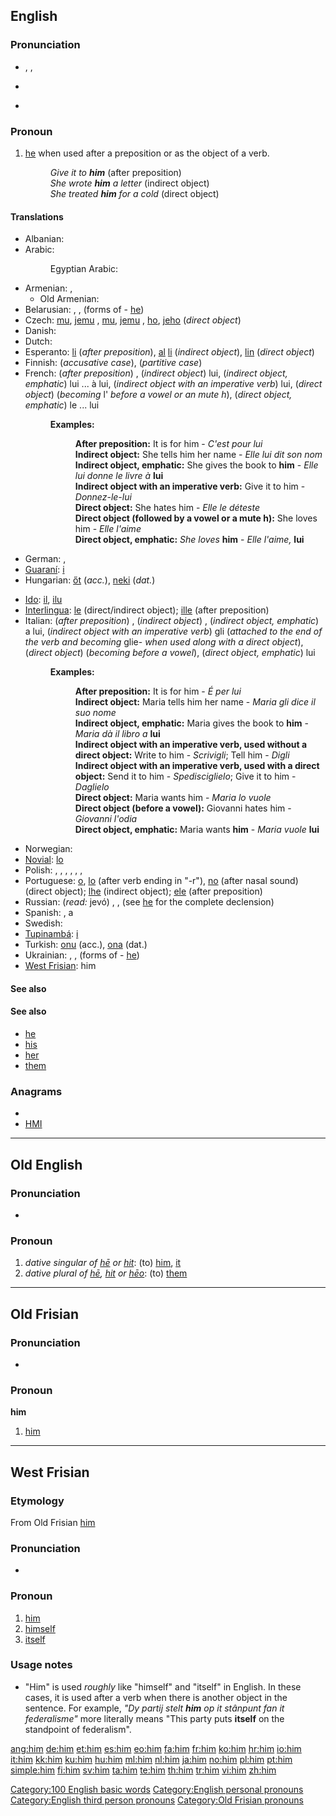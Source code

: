 {{wikipedia}}
{{also|Him|hĩm|hím}}
==English==

{{rank|this|but|all|31|him|she|they|my}}

===Pronunciation===
* {{enPR|hĭm}}, {{IPA|/hɪm/}}, {{SAMPA|/hIm/}}
* {{audio|en-us-him.ogg|Audio (US)}}
*: {{rhymes|ɪm}}
* {{homophones|hymn}}

===Pronoun===
{{en-pron|desc=personal pronoun, objective case}}

# [[he]] when used after a preposition or as the object of a verb.
#: ''Give it to '''him''''' (after preposition)
#: ''She wrote '''him''' a letter'' (indirect object)
#: ''She treated '''him''' for a cold'' (direct object)

====Translations====
{{trans-top|him}}
* Albanian: {{t+|sq|atij|xs=Albanian}}
* Arabic: {{t-|ar|ه|alt=ـه|tr=-hu}}
*: Egyptian Arabic: {{tø|arz|ه|alt=ـه|tr=-u|sc=Arab|xs=Egyptian Arabic}}
* Armenian: {{t-|hy|նրան|tr=nran}}, {{t|hy|իրեն|tr=iren}}
** Old Armenian: {{tø|xcl|նմա|tr=nma|xs=Old Armenian}}
* Belarusian: {{t|be|яго|tr=jahó|xs=Belarusian}} {{qualifier|direct object}},  {{t|be|яму|tr=jamú|xs=Belarusian}} {{qualifier|indirect object}}, (forms of {{t-|be|ён|tr=jon|xs=Belarusian}} - [[he]])
* Czech: [[mu]], [[jemu]] {{i|after preposition}}, [[mu]], [[jemu]] {{i|indirect object}}, [[ho]], [[jeho]] (''direct object'')
* Danish: {{t+|da|ham}}
* Dutch: {{t+|nl|hem}}
* Esperanto: [[li]] (''after preposition''), [[al]] [[li]] (''indirect object''), [[li]]n (''direct object'')
* Finnish: {{t+|fi|hänet}} (''accusative case''), {{t+|fi|häntä}} (''partitive case'')
* French: (''after preposition'') {{t+|fr|lui}}, (''indirect object'') lui, (''indirect object, emphatic'') lui ... à lui, (''indirect object with an imperative verb'') lui, (''direct object'') {{t+|fr|le}} (''becoming'' l' ''before a vowel or an mute h''), (''direct object, emphatic'') le ... lui
*: '''Examples:'''
*:: '''After preposition:''' It is for him - ''C'est pour lui''
*:: '''Indirect object:''' She tells him her name - ''Elle lui dit son nom''
*:: '''Indirect object, emphatic:''' She gives the book to '''him''' - ''Elle lui donne le livre à'' '''lui'''
*:: '''Indirect object with an imperative verb:''' Give it to him - ''Donnez-le-lui''
*:: '''Direct object:''' She hates him - ''Elle le déteste''
*:: '''Direct object (followed by a vowel or a mute h):''' She loves him - ''Elle l'aime''
*:: '''Direct object, emphatic:''' ''She loves'' '''him''' - ''Elle l'aime,'' '''lui'''
* German: {{t+|de|ihm}}, {{t+|de|ihn}}
* [[Guaraní]]: [[i]]
* Hungarian: [[őt]] (''acc.''), [[neki]] (''dat.'')
{{trans-mid}}
* [[Ido]]: [[il]], [[ilu]]
* [[Interlingua]]: [[le]] (direct/indirect object); [[ille]] (after preposition)
* Italian: (''after preposition'') {{t+|it|lui}}, (''indirect object'') {{t+|it|gli}}, (''indirect object, emphatic'') a lui, (''indirect object with an imperative verb'') gli (''attached to the end of the verb and becoming'' glie- ''when used along with a direct object''), (''direct object'') {{t+|it|lo}} (''becoming {{t+|it|l'}} before a vowel''), (''direct object, emphatic'') lui
*: '''Examples:'''
*:: '''After preposition:''' It is for him - ''É per lui''
*:: '''Indirect object:''' Maria tells him her name - ''Maria gli dice il suo nome''
*:: '''Indirect object, emphatic:''' Maria gives the book to '''him''' - ''Maria dà il libro a'' '''lui'''
*:: '''Indirect object with an imperative verb, used without a direct object:''' Write to him - ''Scrivigli''; Tell him - ''Digli''
*:: '''Indirect object with an imperative verb, used with a direct object:''' Send it to him - ''Spedisciglielo''; Give it to him - ''Daglielo''
*:: '''Direct object:''' Maria wants him - ''Maria lo vuole''
*:: '''Direct object (before a vowel):''' Giovanni hates him - ''Giovanni l'odia''
*:: '''Direct object, emphatic:''' Maria wants '''him''' - ''Maria vuole'' '''lui'''
* Norwegian: {{t+|no|ham}}
* [[Novial]]: [[lo]]
* Polish: {{t+|pl|jego}}, {{t+|pl|go}}, {{t-|pl|niego}}, {{t-|pl|jemu}}, {{t-|pl|mu}}, {{t-|pl|niemu}}, {{t+|pl|nim}}
* Portuguese: [[o]], [[lo]] (after verb ending in "-r"), [[no]] (after nasal sound) (direct object); [[lhe]] (indirect object); [[ele]] (after preposition)
* Russian: {{t+|ru|его|tr=jegó}} (''read:'' jevó) {{qualifier|direct object}}, {{t-|ru|ему|tr=jemú}} {{qualifier|indirect object}},  (see {{t+|ru|он|tr=on}} [[he]] for the complete declension)
* Spanish: {{t+|es|le}}, a {{t+|es|el}}
* Swedish: {{t+|sv|honom}}
* [[Tupinambá]]: [[i]]
* Turkish: [[onu]] (acc.), [[ona]] (dat.)
* Ukrainian: {{t|uk|його|tr=johó|xs=Ukrainian}} {{qualifier|direct object}},  {{t|uk|йому|tr=jomú|xs=Ukrainian}} {{qualifier|indirect object}},  (forms of {{t+|uk|він|tr=vin|xs=Ukrainian}} - [[he]])
* [[West Frisian]]: him
{{trans-bottom}}

====See also====
{{English personal pronouns}}

====See also====
* [[he]]
* [[his]]
* [[her]]
* [[them]]

===Anagrams===
* {{alphagram|him}}
* [[HMI#English|HMI]]

[[Category:100 English basic words]]
[[Category:English personal pronouns]]
[[Category:English third person pronouns]]

----

==Old English==

===Pronunciation===
* {{IPA|/him/|lang=ang}}

===Pronoun===
{{infl|ang|pronoun}}

# ''dative singular of [[he#Old English|hē]] or [[hit#Old English|hit]]'': (to) [[#English|him]], [[it]]
# ''dative plural of [[he#Old English|hē]], [[hit#Old English|hit]] or [[heo|hēo]]'': (to) [[them]]

----

==Old Frisian==

===Pronunciation===
* {{IPA|/hɪm/|lang=ofs}}

===Pronoun===
'''him'''

# [[#English|him]]

[[Category:Old Frisian pronouns]]

----

==West Frisian==

===Etymology===
From Old Frisian [[#Old Frisian|him]]

===Pronunciation===
* {{IPA|/hɪm/|lang=fy}}

===Pronoun===
{{infl|fy|pronoun}}

# [[#English|him]]
# [[himself]]
# [[itself]]

===Usage notes===

* "Him" is used ''roughly'' like "himself" and "itself" in English. In these cases, it is used after a verb when there is another object in the sentence. For example, ''"Dy partij stelt '''him''' op it stânpunt fan it federalisme"'' more literally means "This party puts '''itself''' on the standpoint of federalism".

[[ang:him]]
[[de:him]]
[[et:him]]
[[es:him]]
[[eo:him]]
[[fa:him]]
[[fr:him]]
[[ko:him]]
[[hr:him]]
[[io:him]]
[[it:him]]
[[kk:him]]
[[ku:him]]
[[hu:him]]
[[ml:him]]
[[nl:him]]
[[ja:him]]
[[no:him]]
[[pl:him]]
[[pt:him]]
[[simple:him]]
[[fi:him]]
[[sv:him]]
[[ta:him]]
[[te:him]]
[[th:him]]
[[tr:him]]
[[vi:him]]
[[zh:him]]